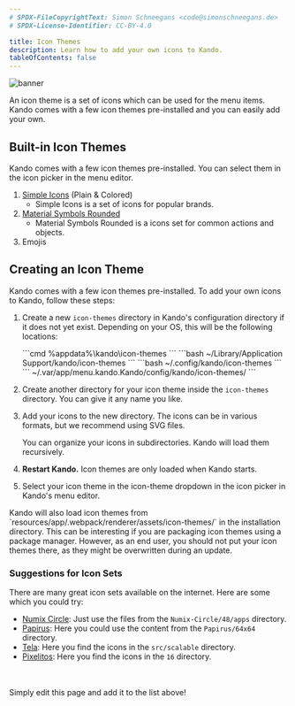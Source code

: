 ```yaml
---
# SPDX-FileCopyrightText: Simon Schneegans <code@simonschneegans.de>
# SPDX-License-Identifier: CC-BY-4.0

title: Icon Themes
description: Learn how to add your own icons to Kando.
tableOfContents: false
---
```



![banner](../../assets/banner10.png)

<Intro>
An icon theme is a set of icons which can be used for the menu items.
Kando comes with a few icon themes pre-installed and you can easily add your own.
</Intro>

## Built-in Icon Themes

Kando comes with a few icon themes pre-installed. You can select them in the icon picker in the menu editor.

1. [Simple Icons](https://simpleicons.org) (Plain & Colored)
    - Simple Icons is a set of icons for popular brands.
2. [Material Symbols Rounded](https://marella.github.io/material-symbols/demo/#rounded)
    - Material Symbols Rounded is a icons set for common actions and objects.
3. Emojis

## <Icon name="solar:gallery-minimalistic-bold-duotone" class="inline-icon" /> Creating an Icon Theme

Kando comes with a few icon themes pre-installed.
To add your own icons to Kando, follow these steps:

<Steps>

1. Create a new `icon-themes` directory in Kando's configuration directory if it does not yet exist. Depending on your OS, this will be the following locations:

    <Tabs>
      <TabItem label="Windows" icon="seti:windows">
        ```cmd
        %appdata%\kando\icon-themes
        ```
      </TabItem>
      <TabItem label="macOS" icon="apple">
        ```bash
        ~/Library/Application Support/kando/icon-themes
        ```
      </TabItem>
      <TabItem label="Linux" icon="linux">
        ```bash
        ~/.config/kando/icon-themes
        ```
      </TabItem>
      <TabItem label="Flatpak" icon="linux">
        ```
        ~/.var/app/menu.kando.Kando/config/kando/icon-themes/
        ```
      </TabItem>
    </Tabs>

2. Create another directory for your icon theme inside the `icon-themes` directory. You can give it any name you like.

3. Add your icons to the new directory. The icons can be in various formats, but we recommend using SVG files.

    <Aside type="tip">
      You can organize your icons in subdirectories. Kando will load them recursively.
    </Aside>


4. **Restart Kando.** Icon themes are only loaded when Kando starts.

5. Select your icon theme in the icon-theme dropdown in the icon picker in Kando's menu editor.

</Steps>

<Aside type="danger">
Kando will also load icon themes from `resources/app/.webpack/renderer/assets/icon-themes/` in the installation directory. This can be interesting if you are packaging icon themes using a package manager. However, as an end user, you should not put your icon themes there, as they might be overwritten during an update.
</Aside>

### Suggestions for Icon Sets

There are many great icon sets available on the internet. Here are some which you could try:
* [Numix Circle](https://github.com/numixproject/numix-icon-theme-circle): Just use the files from the `Numix-Circle/48/apps` directory.
* [Papirus](https://github.com/PapirusDevelopmentTeam/papirus-icon-theme): Here you could use the content from the `Papirus/64x64` directory.
* [Tela](https://github.com/vinceliuice/Tela-icon-theme): Here you find the icons in the `src/scalable` directory.
* [Pixelitos](https://github.com/ItzSelenux/pixelitos-icon-theme): Here you find the icons in the `16` directory.

<br/>
<br/>

<Aside type="note" title="Have you discovered another cool icon set?">
Simply edit this page and add it to the list above!
</Aside>


